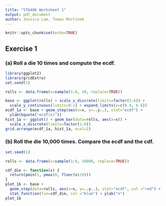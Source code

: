 ```yaml
---
title: "STA406 Worksheet 1"
output: pdf_document
author: Jessica Lam, Tomas Martinek
---
```


```r
knitr::opts_chunk$set(echo=TRUE)
```

## Exercise 1 

### (a) Roll a die 10 times and compute the ecdf. 
```r
library(ggplot2)
library(gridExtra)
set.seed(1)

rolls <- data.frame(x=sample(1:6, 10, replace=TRUE))

base <- ggplot(rolls) + scale_x_discrete(limits=factor(1:6)) + 
  scale_y_continuous(limits=0:1) + expand_limits(x=c(0.4, 6.6))
ecdf_1a <- base + geom_step(aes(x=x, y=..y..), stat="ecdf") + 
  ylab(bquote("ecdf(x)"))
hist_1a <- ggplot() + geom_bar(data=rolls, aes(x=x)) + 
  scale_x_discrete(limits=factor(1:6))
grid.arrange(ecdf_1a, hist_1a, ncol=2)
```

### (b) Roll the die 10,000 times. Compare the ecdf and the cdf. 
```r
set.seed(1)

rolls <- data.frame(x=sample(1:6, 10000, replace=TRUE))

cdf_die <- function(x) {
  return(pmin(1, pmax(0, floor(x)/6)))
}
plot_1b <- base + 
  geom_step(data=rolls, aes(x=x, y=..y..), stat="ecdf", col ="red") + 
  stat_function(fun=cdf_die, col ="blue") + ylab("n")
plot_1b
```

